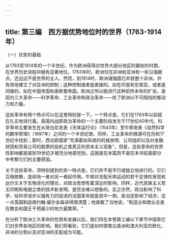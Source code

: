 ```yaml
---
---
---
```

title: 第三编　西方据优势地位时的世界（1763-1914年）
---



（一）优势的基础

从1763至1914年的一个半世纪，作为欧洲获得对世界大部分地区的霸权的时期，在世界历史进程中据有显著地位。1763年时，欧洲仅在非洲和亚洲有一些沿海据点，还远远不是世界的主人。然而，到1914时，欧洲诸强国已并吞整个非洲，并有效地建立了对亚洲的控制；这种控制或者是直接的。如在印度和东南亚，或者是间接的，如在中国帝国和奥斯曼帝国。欧洲之所以能进行这种前所未有的扩张，是因为三大革命——科学革命、工业革命和政治革命——给了欧洲以不可阻挡的推动力和力量。

这些革命有两个特点可以在这里特别提一下。一个特点是，它们在1763年以前就在扎实地进行着。英国内战即政治革命的一个主要阶段发生于17世纪40年代。科学革命主要发生在从哥白尼发表《天体运行论》（1543年）至牛顿发表《自然科学的数学原理》（1687年）之间的一个半世纪里。同样，工业革命的根源可在历和17世纪中找到；那时，西北欧国家"充满着如系统的机械发明、公司组织以及对金融财团和贸易公司的股票的投机之类真正的资本主义现象"。但是，这些革命的世界性影响都是直到19世纪才被充分地感觉到。这就是在本篇而不是在本书前面部分中考察它们的主要原因。

关于这些革命，须特别提到的另一特点是，它们并不是平行或独立地进行的。它们互相依赖，连续地一者对另一者起作用。牛顿对支配天体运动的若干定律的发现和达尔文关于生物进化的理论，对政治思想有着深远的影响。同样，近代民族主义若无印刷和电报之类的技术新发明，是完全难以想象的。反之亦然，政治影响了科学，给科学进步以强有力的促进的法国革命就是其中一例。政治还影响了经济，这一点英国制造商约翰·威尔金森讲得很清楚；他直截了当地说，"制造业和商业总是在教会和国王干预最少的地方最繁荣。"

在分析了欧洲三大革命的性质和发展以后，我们将在本卷第三编以下章节中探索它们对世界各地区的影响。我们将看到，它们是如何使南北美洲和澳大利亚的欧化、非洲的分割以及对亚洲的支配成为可能。